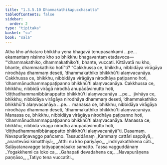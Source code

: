 ```yaml
---
title: "1.3.5.10 Dhammakathikapucchasutta"
tableOfContents: false
sidebar:
  order: 2
type: "tipitaka"
basket: "su"
book: "sala"
---
```



<DynamicBreadcrumb />

<Division number="155" book="sala">

<Paragraph number="852" book="sala">
Atha kho aññataro bhikkhu yena bhagavā tenupasaṅkami …pe…  ekamantaṃ nisinno kho so bhikkhu bhagavantaṃ etadavoca—  “‘dhammakathiko, dhammakathiko’ti, bhante, vuccati. Kittāvatā nu kho, bhante, dhammakathiko hotī”ti?
</Paragraph>

<Paragraph number="853" book="sala">
“Cakkhussa ce, bhikkhu, nibbidāya virāgāya nirodhāya dhammaṃ deseti, ‘dhammakathiko bhikkhū’ti alaṃvacanāya. Cakkhussa ce, bhikkhu, nibbidāya virāgāya nirodhāya paṭipanno hoti, ‘dhammānudhammappaṭipanno bhikkhū’ti alaṃvacanāya. Cakkhussa ce, bhikkhu, nibbidā virāgā nirodhā anupādāvimutto hoti, ‘diṭṭhadhammanibbānappatto bhikkhū’ti alaṃvacanāya …pe…  jivhāya ce, bhikkhu, nibbidāya virāgāya nirodhāya dhammaṃ deseti, ‘dhammakathiko bhikkhū’ti alaṃvacanāya …pe…  manassa ce, bhikkhu, nibbidāya virāgāya nirodhāya dhammaṃ deseti, ‘dhammakathiko bhikkhū’ti alaṃvacanāya. Manassa ce, bhikkhu, nibbidāya virāgāya nirodhāya paṭipanno hoti, ‘dhammānudhammappaṭipanno bhikkhū’ti alaṃvacanāya. Manassa ce, bhikkhu, nibbidā virāgā nirodhā anupādāvimutto hoti, ‘diṭṭhadhammanibbānappatto bhikkhū’ti alaṃvacanāyā”ti.

</Paragraph>
</Division>

<Paragraph number="854" type="center" book="sala">
Dasamaṃ.



</Paragraph>

<Paragraph number="855" type="center" book="sala">
Navapurāṇavaggo pañcamo.



</Paragraph>

<Paragraph number="856" type="center" book="sala">
Tassuddānaṃ


</Paragraph>

<Paragraph number="857" type="verses" book="sala">
_Kammaṃ cattāri sappāyā,_  
_anantevāsi kimatthiyā;_  
_Atthi nu kho pariyāyo,_  
_indriyakathikena cāti._  


</Paragraph>

<Paragraph number="858" type="center" book="sala">
Saḷāyatanavagge tatiyapaṇṇāsako samatto.



</Paragraph>

<Paragraph number="859" type="center" book="sala">
Tassa vagguddānaṃ


</Paragraph>

<Paragraph number="860" type="verses" book="sala">
_Yogakkhemi ca loko ca,_  
_Gahapati devadahena ca;_  
_Navapurāṇena paṇṇāso,_  
_Tatiyo tena vuccatīti._
</Paragraph>
